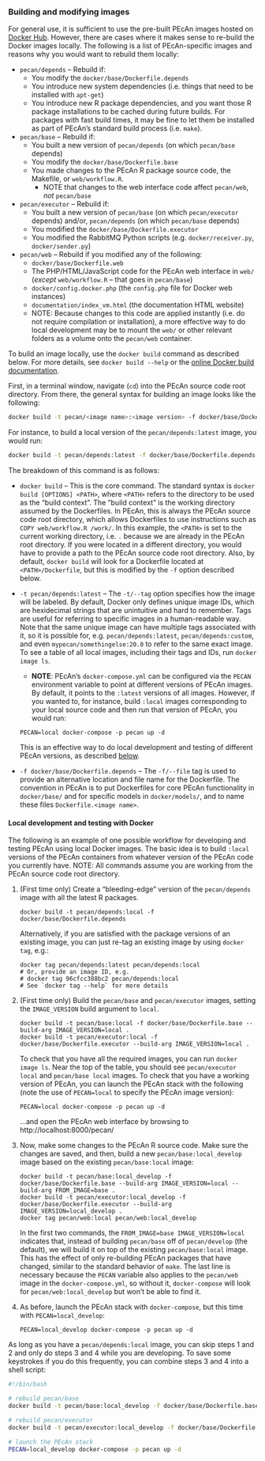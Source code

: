 ### Building and modifying images {#docker-build-images}

For general use, it is sufficient to use the pre-built PEcAn images hosted on [Docker Hub](https://hub.docker.com/r/pecan/).
However, there are cases where it makes sense to re-build the Docker images locally.
The following is a list of PEcAn-specific images and reasons why you would want to rebuild them locally: 

- `pecan/depends` -- Rebuild if:
  - You modify the `docker/base/Dockerfile.depends`
  - You introduce new system dependencies (i.e. things that need to be installed with `apt-get`)
  - You introduce new R package dependencies, and you want those R package installations to be cached during future builds. For packages with fast build times, it may be fine to let them be installed as part of PEcAn's standard build process (i.e. `make`).
- `pecan/base` -- Rebuild if:
  - You built a new version of `pecan/depends` (on which `pecan/base` depends)
  - You modify the `docker/base/Dockerfile.base`
  - You made changes to the PEcAn R package source code, the Makefile, or `web/workflow.R`.
	- NOTE that changes to the web interface code affect `pecan/web`, _not_ `pecan/base`
- `pecan/executor` -- Rebuild if:
  - You built a new version of `pecan/base` (on which `pecan/executor` depends) and/or, `pecan/depends` (on which `pecan/base` depends)
  - You modified the `docker/base/Dockerfile.executor`
  - You modified the RabbitMQ Python scripts (e.g. `docker/receiver.py`, `docker/sender.py`)
- `pecan/web` -- Rebuild if you modified any of the following:
  - `docker/base/Dockerfile.web`
  - The PHP/HTML/JavaScript code for the PEcAn web interface in `web/` (_except_ `web/workflow.R` -- that goes in `pecan/base`) 
  - `docker/config.docker.php` (the `config.php` file for Docker web instances)
  - `documentation/index_vm.html` (the documentation HTML website)
  - NOTE: Because changes to this code are applied instantly (i.e. do not require compilation or installation), a more effective way to do local development may be to mount the `web/` or other relevant folders as a volume onto the `pecan/web` container.

To build an image locally, use the `docker build` command as described below.
For more details, see `docker build --help` or the [online Docker build documentation](https://docs.docker.com/engine/reference/commandline/build/).

First, in a terminal window, navigate (`cd`) into the PEcAn source code root directory.
From there, the general syntax for building an image looks like the following:

```bash
docker build -t pecan/<image name>:<image version> -f docker/base/Dockerfile.<image name> .
```

For instance, to build a local version of the `pecan/depends:latest` image, you would run:

```bash
docker build -t pecan/depends:latest -f docker/base/Dockerfile.depends .
```

The breakdown of this command is as follows:

- `docker build` -- This is the core command.
The standard syntax is `docker build [OPTIONS] <PATH>`, where `<PATH>` refers to the directory to be used as the "build context".
The "build context" is the working directory assumed by the Dockerfiles.
In PEcAn, this is always the PEcAn source code root directory, which allows Dockerfiles to use instructions such as `COPY web/workflow.R /work/`.
In this example, the `<PATH>` is set to the current working directory, i.e. `.` because we are already in the PEcAn root directory.
If you were located in a different directory, you would have to provide a path to the PEcAn source code root directory.
Also, by default, `docker build` will look for a Dockerfile located at `<PATH>/Dockerfile`, but this is modified by the `-f` option described below.

- `-t pecan/depends:latest` -- The `-t/--tag` option specifies how the image will be labeled.
By default, Docker only defines unique image IDs, which are hexidecimal strings that are unintuitive and hard to remember.
Tags are useful for referring to specific images in a human-readable way.
Note that the same unique image can have multiple tags associated with it, so it is possible for, e.g. `pecan/depends:latest`, `pecan/depends:custom`, and even `mypecan/somethingelse:20.0` to refer to the same exact image.
To see a table of all local images, including their tags and IDs, run `docker image ls`.
	- **NOTE**: PEcAn's `docker-compose.yml` can be configured via the `PECAN` environment variable to point at different versions of PEcAn images.
	By default, it points to the `:latest` versions of all images.
	However, if you wanted to, for instance, build `:local` images corresponding to your local source code and then run that version of PEcAn, you would run:
	
	```
	PECAN=local docker-compose -p pecan up -d
	```
	
	This is an effective way to do local development and testing of different PEcAn versions, as described [below](#docker-local-devel).

- `-f docker/base/Dockerfile.depends` -- The `-f/--file` tag is used to provide an alternative location and file name for the Dockerfile.
The convention in PEcAn is to put Dockerfiles for core PEcAn functionality in `docker/base/` and for specific models in `docker/models/`, and to name these files `Dockerfile.<image name>`.

#### Local development and testing with Docker {#docker-local-devel}

The following is an example of one possible workflow for developing and testing PEcAn using local Docker images.
The basic idea is to build `:local` versions of the PEcAn containers from whatever version of the PEcAn code you currently have.
NOTE: All commands assume you are working from the PEcAn source code root directory.

1. (First time only) Create a "bleeding-edge" version of the `pecan/depends` image with all the latest R packages.

   ```
   docker build -t pecan/depends:local -f docker/base/Dockerfile.depends
   ```

   Alternatively, if you are satisfied with the package versions of an existing image, you can just re-tag an existing image by using `docker tag`, e.g.:
   
   ```
   docker tag pecan/depends:latest pecan/depends:local
   # Or, provide an image ID, e.g.
   # docker tag 96cfcc388bc2 pecan/depends:local
   # See `docker tag --help` for more details
   ```

2. (First time only) Build the `pecan/base` and `pecan/executor` images, setting the `IMAGE_VERSION` build argument to `local`.

    ```
    docker build -t pecan/base:local -f docker/base/Dockerfile.base --build-arg IMAGE_VERSION=local .
    docker build -t pecan/executor:local -f docker/base/Dockerfile.executor --build-arg IMAGE_VERSION=local .
    ```

	To check that you have all the required images, you can run `docker image ls`.
	Near the top of the table, you should see `pecan/executor local` and `pecan/base local` images.
    To check that you have a working version of PEcAn, you can launch the PEcAn stack with the following (note the use of `PECAN=local` to specify the PEcAn image version):
	
	```
	PECAN=local docker-compose -p pecan up -d
	```
	
	...and open the PEcAn web interface by browsing to http://localhost:8000/pecan/

3. Now, make some changes to the PEcAn R source code. Make sure the changes are saved, and then, build a new `pecan/base:local_develop` image based on the existing `pecan/base:local` image:

   ```
   docker build -t pecan/base:local_develop -f docker/base/Dockerfile.base --build-arg IMAGE_VERSION=local --build-arg FROM_IMAGE=base .
   docker build -t pecan/executor:local_develop -f docker/base/Dockerfile.executor --build-arg IMAGE_VERSION=local_develop .
   docker tag pecan/web:local pecan/web:local_develop
   ```
   
   In the first two commands, the `FROM_IMAGE=base IMAGE_VERSION=local` indicates that, instead of building `pecan/base` off of `pecan/develop` (the default), we will build it on top of the existing `pecan/base:local` image.
   This has the effect of only re-building PEcAn packages that have changed, similar to the standard behavior of `make`.
   The last line is necessary because the `PECAN` variable also applies to the `pecan/web` image in the `docker-compose.yml`, so without it, `docker-compose` will look for `pecan/web:local_develop` but won't be able to find it.

4. As before, launch the PEcAn stack with `docker-compose`, but this time with `PECAN=local_develop`:

   ```
   PECAN=local_develop docker-compose -p pecan up -d
   ```
   
As long as you have a `pecan/depends:local` image, you can skip steps 1 and 2 and only do steps 3 and 4 while you are developing.
To save some keystrokes if you do this frequently, you can combine steps 3 and 4 into a shell script:

```bash
#!/bin/bash

# rebuild pecan/base
docker build -t pecan/base:local_develop -f docker/base/Dockerfile.base --build-arg IMAGE_VERSION=local --build-arg FROM_IMAGE=base .

# rebuild pecan/executor
docker build -t pecan/executor:local_develop -f docker/base/Dockerfile.executor --build-arg IMAGE_VERSION=local_develop .

# launch the PEcAn stack
PECAN=local_develop docker-compose -p pecan up -d
```
